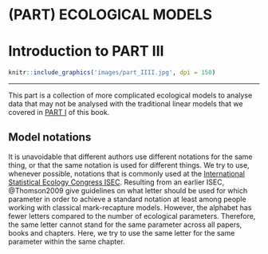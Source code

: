 # (PART) ECOLOGICAL MODELS {-}

# Introduction to PART III {#PART-III}
```r
knitr::include_graphics('images/part_IIII.jpg', dpi = 150)
```

------

This part is a collection of more complicated ecological models to analyse data that may not be analysed with the traditional linear models that we covered in [PART I](#PART-I) of this book. 

## Model notations
It is unavoidable that different authors use different notations for the same thing, or that the same notation is used for different things. We try to use, whenever possible, notations that is commonly used at the [International Statistical Ecology Congress ISEC](https://http://www.isec2018.org/home). Resulting from an earlier ISEC, @Thomson2009 give guidelines on what letter should be used for which parameter in order to achieve a standard notation at least among people working with classical mark-recapture models. However, the alphabet has fewer letters compared to the number of ecological parameters. Therefore, the same letter cannot stand for the same parameter across all papers, books and chapters. Here, we try to use the same letter for the same parameter within the same chapter. 




